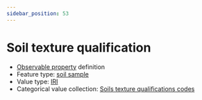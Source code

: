 ```yaml
---
sidebar_position: 53
---
```



# Soil texture qualification

- [Observable property](/viewers/dawe-vocabs?uri=https://linked.data.gov.au/def/nrm/c0e91cf7-b099-498a-8450-a37783404b3c) definition
- Feature type: [soil sample](http://linked.data.gov.au/def/tern-cv/06461021-a6c2-4175-9651-23653c2b9116)
- Value type: [IRI](https://w3id.org/tern/ontologies/tern/IRI)
- Categorical value collection: [Soils texture qualifications codes](/viewers/dawe-vocabs?uri=https://linked.data.gov.au/def/nrm/367b9d17-0e08-4ad4-9c44-20e8c3f515fb)

<Example protocolModule="soil-pit-characterization" observableProperty="https://linked.data.gov.au/def/nrm/c0e91cf7-b099-498a-8450-a37783404b3c" />
